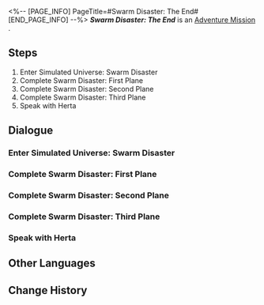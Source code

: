<%-- [PAGE_INFO]
PageTitle=#Swarm Disaster: The End#
[END_PAGE_INFO] --%>
{{Stub|Dialogue, characters, and location(s)}}
{{Mission Infobox
|id            = 8013106
|title         = 
|image         = Mission Swarm Disaster: The End.png
|type          = Adventure
|event_name    = 
|chapter       = 
|requirements  = [[Adventure Mission]] ''[[Swarm Disaster: Warning! Data Storage Limit Reached!]]'' completed
|summary       = <!--official mission summary from Fate's Atlas-->
|characters    = <!--characters that appear in this mission-->
|startLocation = <!--location as it intially appears on the mission screen-->
|world         = <!--i.e. Penacony-->
|area          = <!--i.e. A Child's Dream-->
|prev          = 
|next          = 
|exp           = 
|credits       = 10000
|stellarJade   = 
|other         = {{Card List||delim=;}}
}}
'''''Swarm Disaster: The End''''' is an [[Adventure Mission]]<!--in [world]-->.

==Steps==
# Enter Simulated Universe: Swarm Disaster
# Complete Swarm Disaster: First Plane
# Complete Swarm Disaster: Second Plane
# Complete Swarm Disaster: Third Plane
# Speak with Herta

<!--
==Gameplay Notes==

--><!--
==Trial Character==

-->
==Dialogue==
{{Stub Dialogue}}
===Enter Simulated Universe: Swarm Disaster===
{{Mission Description|type=adventure|location=<!--to be added-->|The Simulated Universe's storage was more limited than Herta expected! The data packs are at their limit and soon, the entire thing is going to stop working. Herta is prepared to see this thing through to the end by your side. Hurry and save all the previous Aeon data and ensure a proper end to this test before experiencing THEIR glory once more.}}
{{Dialogue Start}}
:{{tx}}
{{Dialogue End}}

===Complete Swarm Disaster: First Plane===
{{Mission Description|type=adventure|location=<!--to be added-->|update|The Simulated Universe's storage was more limited than Herta expected! The data packs are at their limit and soon, the entire thing is going to stop working. Herta is prepared to see this thing through to the end by your side. Hurry and save all the previous Aeon data and ensure a proper end to this test before experiencing THEIR glory once more.}}
{{Dialogue Start}}
:{{tx}}
{{Dialogue End}}

===Complete Swarm Disaster: Second Plane===
{{Mission Description|type=adventure|location=<!--to be added-->|update|The Simulated Universe's storage was more limited than Herta expected! The data packs are at their limit and soon, the entire thing is going to stop working. Herta is prepared to see this thing through to the end by your side. Hurry and save all the previous Aeon data and ensure a proper end to this test before experiencing THEIR glory once more.}}
{{Dialogue Start}}
:{{tx}}
{{Dialogue End}}

===Complete Swarm Disaster: Third Plane===
{{Mission Description|type=adventure|location=<!--to be added-->|update|The Simulated Universe's storage was more limited than Herta expected! The data packs are at their limit and soon, the entire thing is going to stop working. Herta is prepared to see this thing through to the end by your side. Hurry and save all the previous Aeon data and ensure a proper end to this test before experiencing THEIR glory once more.}}
{{Dialogue Start}}
:{{tx}}
{{Dialogue End}}

===Speak with Herta===
{{Mission Description|type=adventure|location=<!--to be added-->|update|The Simulated Universe's storage was more limited than Herta expected! The data packs are at their limit and soon, the entire thing is going to stop working. Herta is prepared to see this thing through to the end by your side. Hurry and save all the previous Aeon data and ensure a proper end to this test before experiencing THEIR glory once more.}}
{{Dialogue Start}}
:{{tx}}
{{Dialogue End}}

==Other Languages==
{{Other Languages
|en   = Swarm Disaster: The End
|zhs  = 寰宇蝗灾：终局
|zht  = 寰宇蝗災：終局
|ja   = 宇宙の蝗害：終局
|ko   = 곤충 떼 재난: 결말
|es   = La Plaga: final
|fr   = La fin du Désastre de l'Essaim
|ru   = Нашествие роя: Финал
|th   = หายนะแห่งมวลแมลง: ตอนจบ
|vi   = Thảm Họa Đàn Côn Trùng: Kết Cục
|de   = Schwarmkatastrophe: Das Ende
|id   = Bencana Swarm: Akhir
|pt   = O Desastre do Enxame: O Fim
}}

==Change History==
{{Change History|1.3}}
